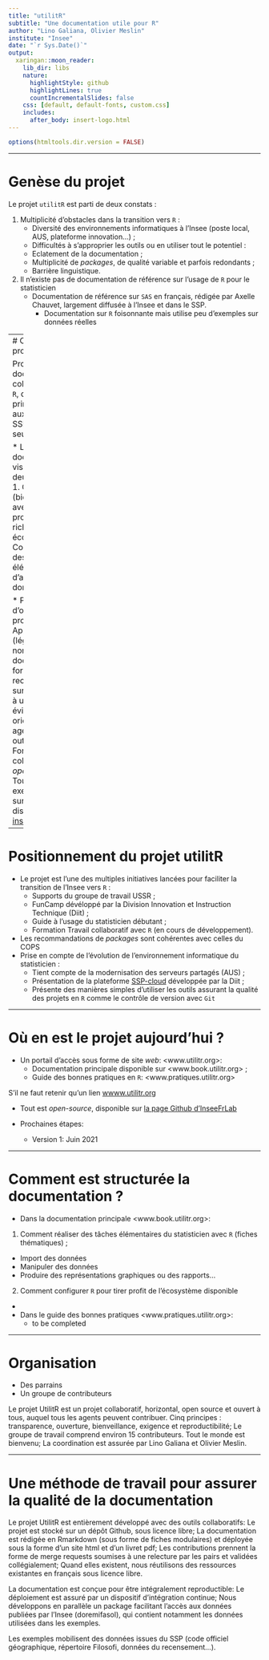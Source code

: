 ```yaml
---
title: "utilitR"
subtitle: "Une documentation utile pour R"
author: "Lino Galiana, Olivier Meslin"
institute: "Insee"
date: "`r Sys.Date()`"
output:
  xaringan::moon_reader:
    lib_dir: libs
    nature:
      highlightStyle: github
      highlightLines: true
      countIncrementalSlides: false
    css: [default, default-fonts, custom.css]
    includes:
      after_body: insert-logo.html    
---
```


```r
options(htmltools.dir.version = FALSE)
```


---

# Genèse du projet


Le projet `utilitR` est parti de deux constats : 

1. Multiplicité d’obstacles dans la transition vers `R` :
    + Diversité des environnements informatiques à l’Insee (poste local, AUS, plateforme innovation…) ;
    + Difficultés à s’approprier les outils ou en utiliser tout le potentiel :
    + Eclatement de la documentation ;
    + Multiplicité de *packages*, de qualité variable et parfois redondants ;
    + Barrière linguistique.
2. Il n'existe pas de documentation de référence sur l'usage de `R` pour le statisticien
    + Documentation de référence sur `SAS` en français, rédigée par
Axelle Chauvet, largement diffusée à l’Insee et dans le SSP.
        + Documentation sur `R` foisonnante mais utilise peu d'exemples sur données réelles

---
# Objectif du projet


Produire une documentation collaborative sur `R`, destinée principalement
aux agents du SSP (mais pas seulement).

* La documentation vise à répondre à deux questions:
    1. Comment (bien) travailler avec `R` pour profiter de la richesse de son 
écosystème ;
    2. Comment réaliser des tâches élémentaires d'analyse de données avec `R`.


* Points d’originalité du projet:
    + Approche (légèrement) normative : la documentation formule des
recommandations sur les packages à utiliser ou à éviter, de façon à orienter
les agents vers les outils adaptés;
    + Fonctionnement collaboratif et *open source*.
    + Tous les exemples sont sur données disponibles sur [insee.fr](www.insee.fr)

---


# Positionnement du projet utilitR

* Le projet est l’une des multiples initiatives lancées pour faciliter la
transition de l’Insee vers `R` : 
    + Supports du groupe de travail USSR ;
    + FunCamp dévéloppé par la Division Innovation et Instruction Technique (Diit) ;
    + Guide à l'usage du statisticien débutant ;
    + Formation Travail collaboratif avec `R` (en cours de développement).
* Les recommandations de *packages* sont cohérentes avec celles du COPS
* Prise en compte de l'évolution de l’environnement informatique du statisticien :
    + Tient compte de la modernisation des serveurs partagés (AUS) ;
    + Présentation de la plateforme [SSP-cloud](https://datalab.sspcloud.fr/accueil) développée par la Diit ;
    + Présente des manières simples d'utiliser les outils assurant la qualité des projets en `R` comme le contrôle de version avec `Git`


---

# Où en est le projet aujourd'hui ?

* Un portail d'accès sous forme de site *web*: <www.utilitr.org>:
    + Documentation principale disponible sur <www.book.utilitr.org> ;
    + Guide des bonnes pratiques en `R`: <www.pratiques.utilitr.org>

S'il ne faut retenir qu'un lien [wwww.utilitr.org](wwww.utilitr.org)

* Tout est *open-source*, disponible sur [la page Github d'InseeFrLab](https://github.com/InseeFrLab/utilitR)

* Prochaines étapes:
    + Version 1: Juin 2021

---

# Comment est structurée la documentation ?

* Dans la documentation principale <www.book.utilitr.org>:
1. Comment réaliser des tâches élémentaires du statisticien avec `R` (fiches thématiques) ;
  * Import des données
  * Manipuler des données
  * Produire des représentations graphiques ou des rapports...
2. Comment configurer `R` pour tirer profit de l'écosystème disponible
  * 

* Dans le guide des bonnes pratiques <www.pratiques.utilitr.org>:
  * to be completed
  


---

# Organisation

* Des parrains
* Un groupe de contributeurs

Le projet UtilitR est un projet collaboratif, horizontal, open source et ouvert à tous, auquel tous les agents peuvent contribuer. 
Cinq principes : transparence, ouverture, bienveillance, exigence et reproductibilité;
Le groupe de travail comprend environ 15 contributeurs. Tout le monde est bienvenu;
La coordination est assurée par Lino Galiana et Olivier Meslin.


---

# Une méthode de travail pour assurer la qualité de la documentation

Le projet UtilitR est entièrement développé avec des outils collaboratifs:
Le projet est stocké sur un dépôt Github, sous licence libre;
La documentation est rédigée en Rmarkdown (sous forme de fiches modulaires) et déployée sous la forme d’un site html et d’un livret pdf;
Les contributions prennent la forme de merge requests soumises à une relecture par les pairs et validées collégialement;
Quand elles existent, nous réutilisons des ressources existantes en français sous licence libre.

La documentation est conçue pour être intégralement reproductible:
Le déploiement est assuré par un dispositif d’intégration continue;
Nous développons en parallèle un package facilitant l’accès aux données publiées par l’Insee (doremifasol), qui contient notamment les données utilisées dans les exemples.

Les exemples mobilisent des données issues du SSP (code officiel géographique, répertoire Filosofi, données du recensement…).






